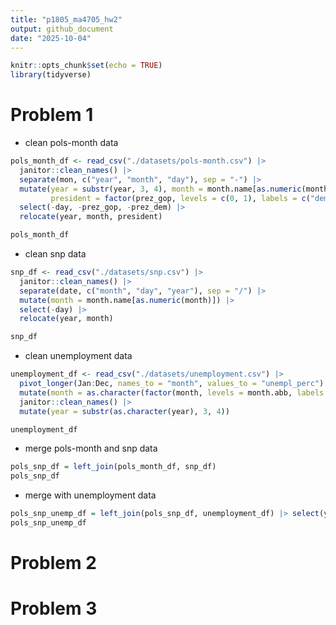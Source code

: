 ```yaml
---
title: "p1805_ma4705_hw2"
output: github_document
date: "2025-10-04"
---
```


```r
knitr::opts_chunk$set(echo = TRUE)
library(tidyverse)
```

# Problem 1
* clean pols-month data
```r
pols_month_df <- read_csv("./datasets/pols-month.csv") |>
  janitor::clean_names() |>
  separate(mon, c("year", "month", "day"), sep = "-") |>
  mutate(year = substr(year, 3, 4), month = month.name[as.numeric(month)],
         president = factor(prez_gop, levels = c(0, 1), labels = c("dem", "gop"))) |>
  select(-day, -prez_gop, -prez_dem) |>
  relocate(year, month, president)

pols_month_df
```
* clean snp data
```r
snp_df <- read_csv("./datasets/snp.csv") |>
  janitor::clean_names() |>
  separate(date, c("month", "day", "year"), sep = "/") |>
  mutate(month = month.name[as.numeric(month)]) |>
  select(-day) |>
  relocate(year, month)

snp_df
```
* clean unemployment data
```r
unemployment_df <- read_csv("./datasets/unemployment.csv") |>
  pivot_longer(Jan:Dec, names_to = "month", values_to = "unempl_perc") |>
  mutate(month = as.character(factor(month, levels = month.abb, labels = month.name))) |>
  janitor::clean_names() |>
  mutate(year = substr(as.character(year), 3, 4))

unemployment_df
```
* merge pols-month and snp data
```r
pols_snp_df = left_join(pols_month_df, snp_df)
pols_snp_df
```

* merge with unemployment data
```r
pols_snp_unemp_df = left_join(pols_snp_df, unemployment_df) |> select(year, month, president, close, unempl_perc)
pols_snp_unemp_df
```
# Problem 2
# Problem 3

